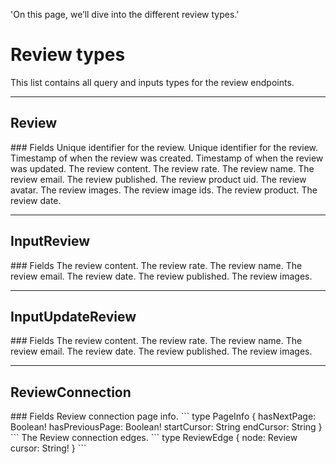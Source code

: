   'On this page, we’ll dive into the different review types.'

# Review types
This list contains all query and inputs types for the review endpoints.

---

## Review

<Row>
  <Col>
		### Fields
		<Properties> 
			<Property name="id" type="ID!">
				Unique identifier for the review.
			</Property>
			<Property name="uid" type="ID!">
				Unique identifier for the review.
			</Property>
			<Property name="created_at" label="TimeStamp!" route='/other#timestamp'>
				Timestamp of when the review was created.
			</Property>
			<Property name="updated_at" label="TimeStamp!" route='/other#timestamp'>
				Timestamp of when the review was updated.
			</Property>
			<Property name="content" type="String!">
				The review content.
			</Property>
			<Property name="rate" type="Int!">
				The review rate.
			</Property>
			<Property name="name" type="String!">
				The review name.
			</Property>
			<Property name="email" type="String!">
				The review email.
			</Property>
			<Property name="published" type="Boolean!">
				The review published.
			</Property>
			<Property name="product_uid" type="ID!">
				The review product uid.
			</Property>
			<Property name="avatar" type="String!">
				The review avatar.
			</Property>
			<Property name="images" label="[Image!]!" route="/other#image">
				The review images.
			</Property>
			<Property name="images_ids" type="[ID!]!">
				The review image ids.
			</Property>
			<Property name="product" label="Product!" route="/products/types#product">
				The review product.
			</Property>
			<Property name="date" label="TimeStamp!" route='/other#timestamp'>
				The review date.
			</Property>
		</Properties>
  </Col>
</Row>

---

## InputReview

<Row>
  <Col>
		### Fields
		<Properties> 
			<Property name="content" type="String!">
				The review content.
			</Property>
			<Property name="rate" type="Int!">
				The review rate.
			</Property>
			<Property name="name" type="String!">
				The review name.
			</Property>
			<Property name="email" type="String">
				The review email.
			</Property>
			<Property name="date" label="TimeStamp" route='/other#timestamp'>
				The review date.
			</Property>
			<Property name="published" type="Boolean">
				The review published.
			</Property>
			<Property name="images" type="[ID!]">
				The review images.
			</Property>
		</Properties>
  </Col>
</Row>

---

## InputUpdateReview

<Row>
  <Col>
		### Fields
		<Properties> 
			<Property name="content" type="String">
				The review content.
			</Property>
			<Property name="rate" type="Int">
				The review rate.
			</Property>
			<Property	name="name" type="String">
				The review name.
			</Property>
			<Property name="email" type="String">
				The review email.
			</Property>
			<Property name="date" type="TimeStamp">
				The review date.
			</Property>
			<Property name="published" type="Boolean">
				The review published.
			</Property>
			<Property name="images" type="[ID!]">
				The review images.
			</Property>
		</Properties>
  </Col>
</Row>

---

## ReviewConnection

<Row>
  <Col>
		### Fields
		<Properties> 
			<Property name="pageInfo" type="PageInfo!">
				Review connection page info.
				```
				type PageInfo {
					hasNextPage: Boolean!
					hasPreviousPage: Boolean!
					startCursor: String
					endCursor: String
				}
				```
			</Property>
			<Property name="edges" type="[ReviewEdge]">
				The Review connection edges.
				```
				type ReviewEdge {
					node: Review
					cursor: String!
				}
				```
			</Property>
		</Properties>
  </Col>
</Row>